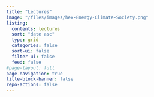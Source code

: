 ```yaml
---
title: "Lectures"
image: "/files/images/hex-Energy-Climate-Society.png"
listing:
  contents: lectures
  sort: "date asc"
  type: grid
  categories: false
  sort-ui: false
  filter-ui: false
  feed: false
#page-layout: full
page-navigation: true
title-block-banner: false
repo-actions: false
---
```



